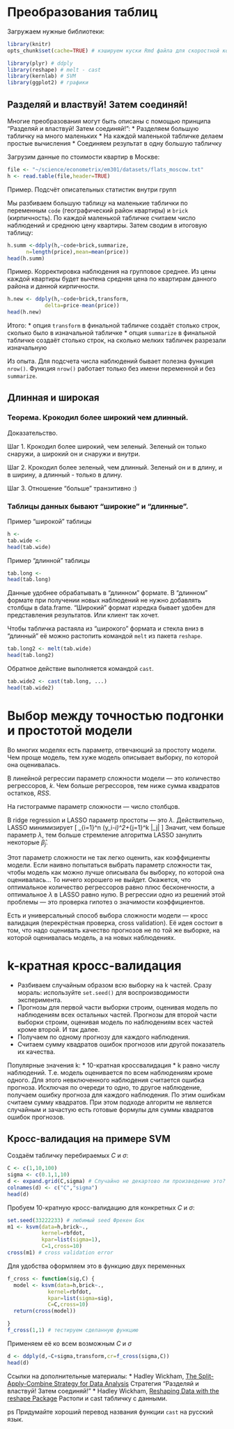 # Преобразования таблиц

Загружаем нужные библиотеки:
```r
library(knitr)
opts_chunk$set(cache=TRUE) # кэшируем куски Rmd файла для скоростной компиляции после

library(plyr) # ddply
library(reshape) # melt - cast
library(kernlab) # SVM
library(ggplot2) # графики
```


## Разделяй и властвуй! Затем соединяй!

Многие преобразования могут быть описаны с помощью принципа 
"Разделяй и властвуй! Затем соединяй!":
  * Разделяем большую табличку на много маленьких
  * На каждой маленькой табличке делаем простые вычисления
  * Соединяем результат в одну большую табличку

Загрузим данные по стоимости квартир в Москве:
```r
file <- "~/science/econometrix/em301/datasets/flats_moscow.txt"
h <- read.table(file,header=TRUE)
```


Пример. Подсчёт описательных статистик внутри групп

Мы разбиваем большую таблицу на маленькие таблички по переменным `code` (географический район квартиры) и `brick` (кирпичность). По каждой маленькой табличке считаем число наблюдений и среднюю цену квартиры. Затем сводим в итоговую таблицу:
```r
h.summ <-ddply(h,~code+brick,summarize,
      n=length(price),mean=mean(price))
head(h.summ)
```

Пример. Корректировка наблюдения на групповое среднее. Из цены каждой квартиры будет вычтена средняя цена по квартирам данного района и данной кирпичности.
```r
h.new <- ddply(h,~code+brick,transform,
            delta=price-mean(price))
head(h.new)
```

Итого:
* опция `transform` в финальной табличке создаёт столько строк, сколько было в изначальной табличке
* опция `summarize` в финальной табличке создаёт столько строк, на сколько мелких табличек разрезали изначальную 

Из опыта. Для подсчета числа наблюдений бывает полезна функция `nrow()`. Функция `nrow()` работает только без имени переменной и без `summarize`.


## Длинная и широкая

### Теорема. Крокодил более широкий чем длинный.

Доказательство. 

Шаг 1. Крокодил более широкий, чем зеленый. Зеленый он только снаружи, а широкий он и снаружи и внутри.

Шаг 2. Крокодил более зеленый, чем длинный. Зеленый он и в длину, и в ширину, а длинный - только в длину.

Шаг 3. Отношение "больше" транзитивно :)


### Таблицы данных бывают "широкие" и "длинные".

Пример "широкой" таблицы

```r
h <- 
tab.wide <- 
head(tab.wide)
```


Пример "длинной" таблицы

```r
tab.long <- 
head(tab.long)
```


Данные удобнее обрабатывать в "длинном" формате. В "длинном" формате при получении новых наблюдений не нужно добавлять столбцы в data.frame. "Широкий" формат изредка бывает удобен для представления результатов. Или клиент так хочет.

Чтобы табличка растаяла из "широкого" формата и стекла вниз в "длинный" её можно растопить командой `melt` из пакета `reshape`.


```r
tab.long2 <- melt(tab.wide)
head(tab.long2)
```

Обратное действие выполняется командой `cast`.


```r
tab.wide2 <- cast(tab.long, ...)
head(tab.wide2)
```


# Выбор между точностью подгонки и простотой модели

Во многих моделях есть параметр, отвечающий за простоту модели.  Чем проще модель, тем хуже модель описывает выборку, по которой она оценивалась.

В линейной регрессии параметр сложности модели --- это количество регрессоров, $k$. Чем больше регрессоров, тем ниже сумма квадратов остатков, $RSS$.

На гистограмме параметр сложности --- число столбцов.

В ridge regression и LASSO параметр простоты --- это $\lambda$. Действительно, LASSO минимизирует
\[
\sum_{i=1}^n (y_i-\hat{y}_i)^2+\lambda \sum_{j=1}^k |\hat{\beta}_j|
\]
Значит, чем больше параметр $\lambda$, тем больше стремление алгоритма LASSO занулить некоторые $\hat{\beta}_j$.

Этот параметр сложности не так легко оценить, как коэффициенты модели. Если наивно попытаться выбрать параметр сложности так, чтобы модель как можно лучше описывала бы выборку, по которой она оценивалась... То ничего хорошего не выйдет. Окажется, что оптимальное количество регрессоров равно плюс бесконечности, а оптимальное $\lambda$ в LASSO равно нулю. В регрессии одно из решений этой проблемы --- это проверка гипотез о значимости коэффициентов.

Есть и универсальный способ выбора сложности модели --- кросс валидация (перекрёстная проверка, cross validation). Её идея состоит в том, что надо оценивать качество прогнозов не по той же выборке, на которой оценивалась модель, а на новых наблюдениях.

# k-кратная кросс-валидация

* Разбиваем случайным образом всю выборку на k частей. Сразу мораль: используйте `set.seed()` для воспроизводимости эксперимента.
* Прогнозы для первой части выборки строим, оценивая модель по наблюдениям всех остальных частей. Прогнозы для второй части выборки строим, оценивая модель по наблюдениям всех частей кроме второй. И так далее. 
* Получаем по одному прогнозу для каждого наблюдения. 
* Считаем сумму квадратов ошибок прогнозов или другой показатель их качества.

Популярные значения k:
* 10-кратная кроссвалидация
* k равно числу наблюдений. Т.е. модель оценивается по всем наблюдениям кроме одного. Для этого невключенного наблюдения считается ошибка прогноза. Исключая по очереди то одно, то другое наблюдение, получаем ошибку прогноза для каждого наблюдения. По этим ошибкам считаем сумму квадратов. При этом подходе алгоритм не является случайным и зачастую есть готовые формулы для суммы квадратов ошибок прогнозов.


## Кросс-валидация на примере SVM



Создаём табличку перебираемых $C$ и $\sigma$:
```r
C <- c(1,10,100)
sigma <- c(0.1,1,10)
d <- expand.grid(C,sigma) # Случайно не декартово ли произведение это? :)
colnames(d) <- c("C","sigma")
head(d)
```

Пробуем 10-кратную кросс-валидацию для конкретных $C$ и $\sigma$:
```r
set.seed(33222233) # любимый seed Фрекен Бок
m1 <- ksvm(data=h,brick~.,
           kernel=rbfdot,
           kpar=list(sigma=1),
           C=1,cross=10)
cross(m1) # cross validation error
```


Для удобства оформляем это в функцию двух переменных
```r
f_cross <- function(sig,C) {
  model <- ksvm(data=h,brick~.,
             kernel=rbfdot,
             kpar=list(sigma=sig),
             C=C,cross=10)
  return(cross(model))

}
f_cross(1,1) # тестируем сделанную функцию
```

Применяем её ко всем возможным $C$ и $\sigma$
```r
d <- ddply(d,~C+sigma,transform,cr=f_cross(sigma,C))
head(d)
```


Ссылки на дополнительные материалы:
* Hadley Wickham, [The Split-Apply-Combine Strategy for Data Analysis](http://www.jstatsoft.org/v40/i01/paper) Стратегия "Разделяй и властвуй! Затем соединяй!"
* Hadley Wickham, [Reshaping Data with the reshape Package](http://www.jstatsoft.org/v21/i12/paper) Растопи и cast табличку с данными.

ps Придумайте хороший перевод названия функции `cast` на русский язык.
